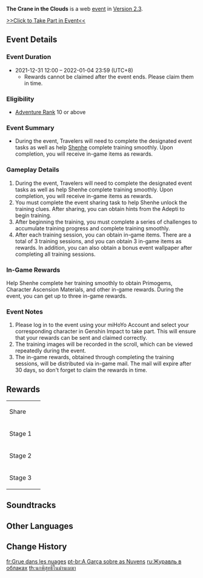 {{Event Tabs}}
{{Event
|name              = The Crane in the Clouds
|image             = The Crane in the Clouds.png
|type              = Web
|group             = Character Release
|time_known        = yes
|time_start        = 2021-12-31 12:00:00
|time_start_offset = GMT+8
|time_end          = 2022-01-04 23:59:59
|time_end_offset   = GMT+8
|link              = https://www.hoyolab.com/article/1823311
|link2             = https://webstatic-sea.mihoyo.com/ys/event/e20211231shenh/index.html
|link2name         = Event Page
}}

'''The Crane in the Clouds''' is a web [[event]] in [[Version 2.3]].

[https://webstatic-sea.mihoyo.com/ys/event/e20211231shenh/index.html >>Click to Take Part in Event<<]

==Event Details==
===Event Duration===
* 2021-12-31 12:00 – 2022-01-04 23:59 (UTC+8)
** Rewards cannot be claimed after the event ends. Please claim them in time.

===Eligibility===
* [[Adventure Rank]] 10 or above

===Event Summary===
* During the event, Travelers will need to complete the designated event tasks as well as help [[Shenhe]] complete training smoothly. Upon completion, you will receive in-game items as rewards.

===Gameplay Details===
# During the event, Travelers will need to complete the designated event tasks as well as help Shenhe complete training smoothly. Upon completion, you will receive in-game items as rewards.
# You must complete the event sharing task to help Shenhe unlock the training clues. After sharing, you can obtain hints from the Adepti to begin training.
# After beginning the training, you must complete a series of challenges to accumulate training progress and complete training smoothly.
# After each training session, you can obtain in-game items. There are a total of 3 training sessions, and you can obtain 3 in-game items as rewards. In addition, you can also obtain a bonus event wallpaper after completing all training sessions.

===In-Game Rewards===
Help Shenhe complete her training smoothly to obtain Primogems, Character Ascension Materials, and other in-game rewards. During the event, you can get up to three in-game rewards.

===Event Notes===
# Please log in to the event using your miHoYo Account and select your corresponding character in Genshin Impact to take part. This will ensure that your rewards can be sent and claimed correctly.
# The training images will be recorded in the scroll, which can be viewed repeatedly during the event.
# The in-game rewards, obtained through completing the training sessions, will be distributed via in-game mail. The mail will expire after 30 days, so don't forget to claim the rewards in time.

==Rewards==
{| class="article-table"
|-
|Share
|{{Card|Mora|20,000}}
|-
|Stage 1
|{{Card|Primogem|10}}{{card|Shivada Jade Fragment|1}}
|-
|Stage 2
|{{Card|Primogem|10}}{{card|Shivada Jade Fragment|1}}
|-
|Stage 3
|{{Card|Primogem|20}}{{card|Shivada Jade Fragment|1}}{{Card|Mystic Enhancement Ore|2}}
|}

==Soundtracks==
{{Soundtracks by Category Table|type=eventgameplay}}

==Other Languages==
{{Other Languages
|en     = The Crane in the Clouds
|zhs    = 云中鹤影
|zhs_rm = Yúnzhōng Hèyǐng
|zht    = 雲中鶴影
|zht_rm = Yúnzhōng Hèyǐng
|zh_tl  = The Crane Shadow in the Clouds
|ja     = 雲中白鶴
|ja_rm  = Unchuu Hakutsuru{{Assumed}}
|ja_tl  = The White Crane in the Clouds
|ko     = 구름 속 학의 그림자
|ko_rm  = Gureum Sok Hak-ui Geurimja
|ko_tl  = The Crane Shadow in the Clouds
|es     = Una grulla sobre las nubes
|es_tl  = The Crane Above the Clouds
|fr     = Grue dans les nuages
|fr_tl  = Crane in the Clouds
|ru     = Журавль в облаках
|ru_tl  = The Crane in the Clouds
|th     = นกพิสุทธิ์ในม่านเมฆา
|th_rm  = Nok Phisut Nai Man Mekha
|th_tl  = 
|vi     = Bóng Hạc Trong Mây
|vi_tl  = 
|de     = Der Kranich in den Wolken
|de_tl  = The Crane in the Clouds
|id     = Siluet Bangau dalam Awan
|id_tl  = The Crane Silhouette in the Clouds
|pt     = A Garça sobre as Nuvens
|pt_tl  = 
}}

==Change History==
{{Change History|2.3}}

[[fr:Grue dans les nuages]]
[[pt-br:A Garça sobre as Nuvens]]
[[ru:Журавль в облаках]]
[[th:นกพิสุทธิ์ในม่านเมฆา]]